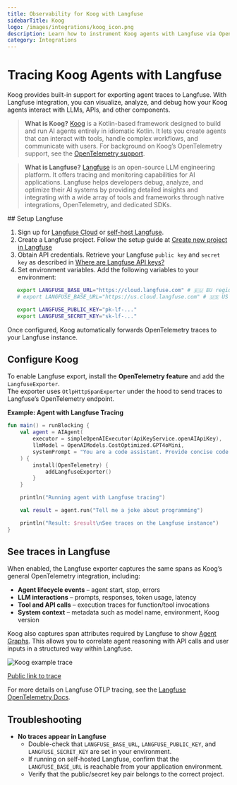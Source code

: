 ```yaml
---
title: Observability for Koog with Langfuse
sidebarTitle: Koog
logo: /images/integrations/koog_icon.png
description: Learn how to instrument Koog agents with Langfuse via OpenTelemetry
category: Integrations
---
```


# Tracing Koog Agents with Langfuse

Koog provides built-in support for exporting agent traces to Langfuse. With Langfuse integration, you can visualize, analyze, and debug how your Koog agents interact with LLMs, APIs, and other components.

> **What is Koog?** [Koog](https://docs.koog.ai/) is a Kotlin-based framework designed to build and run AI agents entirely in idiomatic Kotlin. It lets you create agents that can interact with tools, handle complex workflows, and communicate with users. For background on Koog’s OpenTelemetry support, see the [OpenTelemetry support](https://docs.koog.ai/opentelemetry-support/).

> **What is Langfuse?** [Langfuse](/) is an open-source LLM engineering platform. It offers tracing and monitoring capabilities for AI applications. Langfuse helps developers debug, analyze, and optimize their AI systems by providing detailed insights and integrating with a wide array of tools and frameworks through native integrations, OpenTelemetry, and dedicated SDKs.

<Steps>
## Setup Langfuse

1. Sign up for [Langfuse Cloud](/) or [self-host Langfuse](/self-hosting).
2. Create a Langfuse project. Follow the setup guide at [Create new project in Langfuse](/docs/get-started#create-new-project-in-langfuse)
3. Obtain API credentials. Retrieve your Langfuse `public key` and `secret key` as described in [Where are Langfuse API keys?](/faq/all/where-are-langfuse-api-keys)
4. Set environment variables. Add the following variables to your environment:

```bash
   export LANGFUSE_BASE_URL="https://cloud.langfuse.com" # 🇪🇺 EU region
   # export LANGFUSE_BASE_URL="https://us.cloud.langfuse.com" # 🇺🇸 US region

   export LANGFUSE_PUBLIC_KEY="pk-lf-..."
   export LANGFUSE_SECRET_KEY="sk-lf-..."
```

Once configured, Koog automatically forwards OpenTelemetry traces to your Langfuse instance.

## Configure Koog

To enable Langfuse export, install the **OpenTelemetry feature** and add the `LangfuseExporter`.  
The exporter uses `OtlpHttpSpanExporter` under the hood to send traces to Langfuse’s OpenTelemetry endpoint.

**Example: Agent with Langfuse Tracing**

```kotlin
fun main() = runBlocking {
    val agent = AIAgent(
        executor = simpleOpenAIExecutor(ApiKeyService.openAIApiKey),
        llmModel = OpenAIModels.CostOptimized.GPT4oMini,
        systemPrompt = "You are a code assistant. Provide concise code examples."
    ) {
        install(OpenTelemetry) {
            addLangfuseExporter()
        }
    }

    println("Running agent with Langfuse tracing")

    val result = agent.run("Tell me a joke about programming")

    println("Result: $result\nSee traces on the Langfuse instance")
}
```

## See traces in Langfuse

When enabled, the Langfuse exporter captures the same spans as Koog’s general OpenTelemetry integration, including:

- **Agent lifecycle events** – agent start, stop, errors
- **LLM interactions** – prompts, responses, token usage, latency
- **Tool and API calls** – execution traces for function/tool invocations
- **System context** – metadata such as model name, environment, Koog version

Koog also captures span attributes required by Langfuse to show [Agent Graphs](/docs/observability/features/agent-graphs). This allows you to correlate agent reasoning with API calls and user inputs in a structured way within Langfuse.

![Koog example trace](/images/cookbook/integration_koog/koog-example-trace.png)

[Public link to trace](https://cloud.langfuse.com/project/cmcmdwcag00c2ad077xp1qnyc/traces/dff173a675b759ce1b70e522b27d6846?timestamp=2025-08-26T19%3A40%3A59.145Z&display=details&observation=e44e72cf2d221781)

For more details on Langfuse OTLP tracing, see the [Langfuse OpenTelemetry Docs](/integrations/native/opentelemetry#opentelemetry-endpoint).

</Steps>

## Troubleshooting

- **No traces appear in Langfuse**
  - Double-check that `LANGFUSE_BASE_URL`, `LANGFUSE_PUBLIC_KEY`, and `LANGFUSE_SECRET_KEY` are set in your environment.
  - If running on self-hosted Langfuse, confirm that the `LANGFUSE_BASE_URL` is reachable from your application environment.
  - Verify that the public/secret key pair belongs to the correct project.
